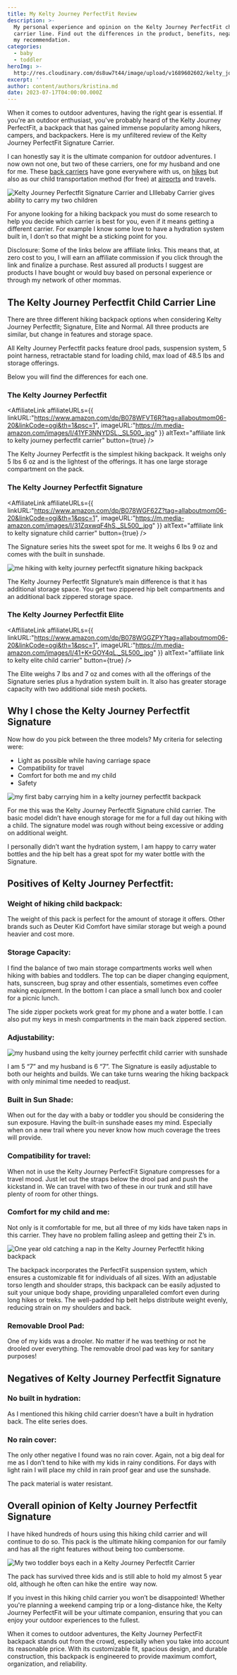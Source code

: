 ```yaml
---
title: My Kelty Journey PerfectFit Review
description: >-
  My personal experience and opinion on the Kelty Journey PerfectFit child
  carrier line. Find out the differences in the product, benefits, negatives and
  my recommendation.
categories:
  - baby
  - toddler
heroImg: >-
  http://res.cloudinary.com/ds8uw7t44/image/upload/v1689602602/kelty_journey_perfectfit_carrier_with_youngest_child_alv672.jpg
excerpt: ''
author: content/authors/kristina.md
date: 2023-07-17T04:00:00.000Z
---
```


When it comes to outdoor adventures, having the right gear is essential. If you're an outdoor enthusiast, you've probably heard of the Kelty Journey PerfectFit, a backpack that has gained immense popularity among hikers, campers, and backpackers. Here is my unfiltered review of the Kelty Journey PerfectFit Signature Carrier.

I can honestly say it is the ultimate companion for outdoor adventures. I now own not one, but two of these carriers, one for my husband and one for me. These [back carriers](/best-back-carrier-for-toddler-while-hiking) have gone everywhere with us, on [hikes](/hiking-with-toddlers-ultimate-guide) but also as our child transportation method (for free) at [airports](/tips-for-flying-with-toddlers) and travels. 

![Kelty Journey Perfectfit Signature Carrier and LIllebaby Carrier gives ability to carry my two children](http://res.cloudinary.com/ds8uw7t44/image/upload/v1689602222/dual_carrying_using_kelty_journey_perfectfit_and_lillebaby_lodd5m.jpg "Kelty Journey Perfectfit Signature Carrier and LIllebaby Carrier")

For anyone looking for a hiking backpack you must do some research to help you decide which carrier is best for you, even if it means getting a different carrier. For example I know some love to have a hydration system built in, I don’t so that might be a sticking point for you.

<TableOfContents title="In this Article:" hLevel="2" />

Disclosure: Some of the links below are affiliate links. This means that, at zero cost to you, I will earn an affiliate commission if you click through the link and finalize a purchase. Rest assured all products I suggest are products I have bought or would buy based on personal experience or through my network of other mommas.

## The Kelty Journey Perfectfit Child Carrier Line

There are three different hiking backpack options when considering Kelty Journey Perfectfit; Signature, Elite and Normal. All three products are similar, but change in features and storage space.

All Kelty Journey Perfectfit packs feature drool pads, suspension system, 5 point harness, retractable stand for loading child, max load of 48.5 lbs and storage offerings.

Below you will find the differences for each one.

### The Kelty Journey Perfectfit 

<AffiliateLink
  affiliateURLs={{
    linkURL:"https://www.amazon.com/dp/B078WFVT6R?tag=allaboutmom06-20&linkCode=ogi&th=1&psc=1",
    imageURL:"https://m.media-amazon.com/images/I/41YF3NNYDSL._SL500_.jpg"
  }}
  altText="affiliate link to kelty journey perfectfit carrier"
  button={true}
/>

The Kelty Journey Perfectfit is the simplest hiking backpack. It weighs only 5 lbs 6 oz and is the lightest of the offerings. It has one large storage compartment on the pack. 

### The Kelty Journey Perfectfit Signature

<AffiliateLink
  affiliateURLs={{
    linkURL:"https://www.amazon.com/dp/B078WGF62Z?tag=allaboutmom06-20&linkCode=ogi&th=1&psc=1",
    imageURL:"https://m.media-amazon.com/images/I/31ZqxwqF4hS._SL500_.jpg"
  }}
  altText="affiliate link to kelty signature child carrier"
  button={true}
/>

The Signature series hits the sweet spot for me. It weighs 6 lbs 9 oz and comes with the built in sunshade.

![me hiking with kelty journey perfectfit signature hiking backpack](http://res.cloudinary.com/ds8uw7t44/image/upload/v1689602430/kelty_journey_perfectfit_signature_backpack_n4mcqd.jpg "Me with my youngest on a hiking trip to the Poconos")

The Kelty Journey Perfectfit SIgnature’s main difference is that it has additional storage space. You get two zippered hip belt compartments and an additional back zippered storage space. 

### The Kelty Journey Perfectfit Elite

<AffiliateLink
  affiliateURLs={{
    linkURL:"https://www.amazon.com/dp/B078WGGZPY?tag=allaboutmom06-20&linkCode=ogi&th=1&psc=1",
    imageURL:"https://m.media-amazon.com/images/I/41+K+GOY4qL._SL500_.jpg"
  }}
  altText="affiliate link to kelty elite child carrier"
  button={true}
/>

The Elite weighs 7 lbs and 7 oz and comes with all the offerings of the Signature series plus a hydration system built in. It also has greater storage capacity with two additional side mesh pockets.

## Why I chose the Kelty Journey Perfectfit Signature

Now how do you pick between the three models? My criteria for selecting were:

* Light as possible while having carriage space
* Compatibility for travel
* Comfort for both me and my child 
* Safety

![my first baby carrying him in a kelty journey perfectfit backpack](https://res.cloudinary.com/ds8uw7t44/image/upload/v1689602602/kelty_journey_perfectfit_carrier_with_youngest_child_alv672.jpg "Our first baby using our Kelty backpack in Rocky Mountains")

For me this was the Kelty Journey Perfectfit Signature child carrier. The basic model didn’t have enough storage for me for a full day out hiking with a child. The signature model was rough without being excessive or adding on additional weight.

I personally didn’t want the hydration system, I am happy to carry water bottles and the hip belt has a great spot for my water bottle with the Signature.

## Positives of Kelty Journey Perfectfit:

### Weight of hiking child backpack: 

The weight of this pack is perfect for the amount of storage it offers. Other brands such as Deuter Kid Comfort have similar storage but weigh a pound heavier and cost more.

### Storage Capacity: 

I find the balance of two main storage compartments works well when hiking with babies and toddlers. The top can be diaper changing equipment, hats, sunscreen, bug spray and other essentials, sometimes even coffee making equipment. In the bottom I can place a small lunch box and cooler for a picnic lunch.

The side zipper pockets work great for my phone and a water bottle. I can also put my keys in mesh compartments in the main back zippered section.

### Adjustability:

![my husband using the kelty journey perfectfit child carrier with sunshade](http://res.cloudinary.com/ds8uw7t44/image/upload/v1689602800/kelty_journey_perfectfit_hiking_shot_bzfqbo.jpg "My husband carrying our son in the Kelty with his wind proof wrap around it for extra warmth")

I am 5 “7” and my husband is 6 “7”. The Signature is easily adjustable to both our heights and builds. We can take turns wearing the hiking backpack with only minimal time needed to readjust.

### Built in Sun Shade: 

When out for the day with a baby or toddler you should be considering the sun exposure. Having the built-in sunshade eases my mind. Especially when on a new trail where you never know how much coverage the trees will provide.

### Compatibility for travel: 

When not in use the Kelty Journey PerfectFit Signature compresses for a travel mood. Just let out the straps below the drool pad and push the kickstand in. We can travel with two of these in our trunk and still have plenty of room for other things.

### Comfort for my child and me: 

Not only is it comfortable for me, but all three of my kids have taken naps in this carrier. They have no problem falling asleep and getting their Z’s in.

![One year old catching a nap in the Kelty Journey Perfectfit hiking backpack](http://res.cloudinary.com/ds8uw7t44/image/upload/v1689603253/baby_sleeping_in_kelty_journey_perfectfit_child_carrier_tky1hn.jpg "One year old catching a nap in the Kelty hiking backpack")

The backpack incorporates the PerfectFit suspension system, which ensures a customizable fit for individuals of all sizes. With an adjustable torso length and shoulder straps, this backpack can be easily adjusted to suit your unique body shape, providing unparalleled comfort even during long hikes or treks. The well-padded hip belt helps distribute weight evenly, reducing strain on my shoulders and back.

### Removable Drool Pad: 

One of my kids was a drooler. No matter if he was teething or not he drooled over everything. The removable drool pad was key for sanitary purposes! 

## Negatives of Kelty Journey Perfectfit Signature

### No built in hydration: 

As I mentioned this hiking child carrier doesn’t have a built in hydration back. The elite series does. 

### No rain cover: 

The only other negative I found was no rain cover. Again, not a big deal for me as I don’t tend to hike with my kids in rainy conditions. For days with light rain I will place my child in rain proof gear and use the sunshade. 

The pack material is water resistant.

## Overall opinion of Kelty Journey Perfectfit Signature

I have hiked hundreds of hours using this hiking child carrier and will continue to do so. This pack is the ultimate hiking companion for our family and has all the right features without being too cumbersome. 

![My two toddler boys each in a Kelty Journey Perfectfit Carrier ](http://res.cloudinary.com/ds8uw7t44/image/upload/v1689603038/toddlers_in_kelty_journey_perfectfit_carriers_zqyeyl.jpg "My two toddler boys each in a Kelty Journey Perfectfit Carrier ")

The pack has survived three kids and is still able to hold my almost 5 year old, although he often can hike the entire  way now. 

If you invest in this hiking child carrier you won’t be disappointed! Whether you're planning a weekend camping trip or a long-distance hike, the Kelty Journey PerfectFit will be your ultimate companion, ensuring that you can enjoy your outdoor experiences to the fullest.

When it comes to outdoor adventures, the Kelty Journey PerfectFit backpack stands out from the crowd, especially when you take into account its reasonable price. With its customizable fit, spacious design, and durable construction, this backpack is engineered to provide maximum comfort, organization, and reliability. 


